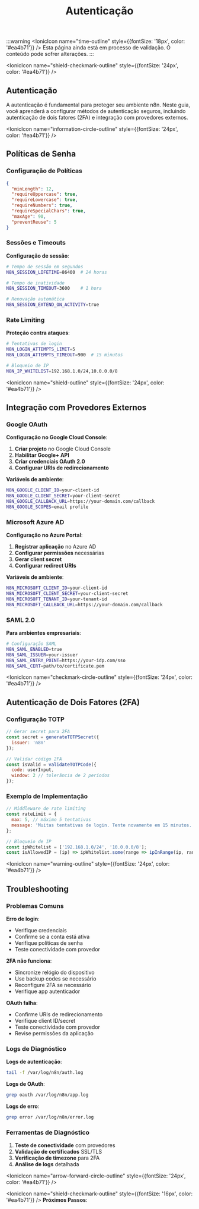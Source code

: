 ﻿---
title: Autenticação
sidebar_position: 1
description: Configuração de métodos de autenticação seguros no n8n, incluindo 2FA e integração com provedores externos
keywords: [n8n, autenticação, 2FA, OAuth, SAML, segurança, login]
---

:::warning
<IonicIcon name="time-outline" style={{fontSize: '18px', color: '#ea4b71'}} />
Esta página ainda está em processo de validação. O conteúdo pode sofrer alterações.
:::

<IonicIcon name="shield-checkmark-outline" style={{fontSize: '24px', color: '#ea4b71'}} />
## Autenticação

A autenticação é fundamental para proteger seu ambiente n8n. Neste guia, você aprenderá a configurar métodos de autenticação seguros, incluindo autenticação de dois fatores (2FA) e integração com provedores externos.

<IonicIcon name="information-circle-outline" style={{fontSize: '24px', color: '#ea4b71'}} />
## Políticas de Senha

### Configuração de Políticas

```json
{
  "minLength": 12,
  "requireUppercase": true,
  "requireLowercase": true,
  "requireNumbers": true,
  "requireSpecialChars": true,
  "maxAge": 90,
  "preventReuse": 5
}
```

### Sessões e Timeouts

**Configuração de sessão**:

```bash
# Tempo de sessão em segundos
N8N_SESSION_LIFETIME=86400  # 24 horas

# Tempo de inatividade
N8N_SESSION_TIMEOUT=3600    # 1 hora

# Renovação automática
N8N_SESSION_EXTEND_ON_ACTIVITY=true
```

### Rate Limiting

**Proteção contra ataques**:

```bash
# Tentativas de login
N8N_LOGIN_ATTEMPTS_LIMIT=5
N8N_LOGIN_ATTEMPTS_TIMEOUT=900  # 15 minutos

# Bloqueio de IP
N8N_IP_WHITELIST=192.168.1.0/24,10.0.0.0/8
```

<IonicIcon name="shield-outline" style={{fontSize: '24px', color: '#ea4b71'}} />
## Integração com Provedores Externos

### Google OAuth

**Configuração no Google Cloud Console**:

1. **Criar projeto** no Google Cloud Console
2. **Habilitar Google+ API**
3. **Criar credenciais OAuth 2.0**
4. **Configurar URIs de redirecionamento**

**Variáveis de ambiente**:

```bash
N8N_GOOGLE_CLIENT_ID=your-client-id
N8N_GOOGLE_CLIENT_SECRET=your-client-secret
N8N_GOOGLE_CALLBACK_URL=https://your-domain.com/callback
N8N_GOOGLE_SCOPES=email profile
```

### Microsoft Azure AD

**Configuração no Azure Portal**:

1. **Registrar aplicação** no Azure AD
2. **Configurar permissões** necessárias
3. **Gerar client secret**
4. **Configurar redirect URIs**

**Variáveis de ambiente**:

```bash
N8N_MICROSOFT_CLIENT_ID=your-client-id
N8N_MICROSOFT_CLIENT_SECRET=your-client-secret
N8N_MICROSOFT_TENANT_ID=your-tenant-id
N8N_MICROSOFT_CALLBACK_URL=https://your-domain.com/callback
```

### SAML 2.0

**Para ambientes empresariais**:

```bash
# Configuração SAML
N8N_SAML_ENABLED=true
N8N_SAML_ISSUER=your-issuer
N8N_SAML_ENTRY_POINT=https://your-idp.com/sso
N8N_SAML_CERT=path/to/certificate.pem
```

<IonicIcon name="checkmark-circle-outline" style={{fontSize: '24px', color: '#ea4b71'}} />
## Autenticação de Dois Fatores (2FA)

### Configuração TOTP

```javascript
// Gerar secret para 2FA
const secret = generateTOTPSecret({
  issuer: 'n8n'
});

// Validar código 2FA
const isValid = validateTOTPCode({
  code: userInput,
  window: 2 // tolerância de 2 períodos
});
```

### Exemplo de Implementação

```javascript
// Middleware de rate limiting
const rateLimit = {
  max: 5, // máximo 5 tentativas
  message: 'Muitas tentativas de login. Tente novamente em 15 minutos.'
};

// Bloqueio de IP
const ipWhitelist = ['192.168.1.0/24', '10.0.0.0/8'];
const isAllowedIP = (ip) => ipWhitelist.some(range => ipInRange(ip, range));
```

<IonicIcon name="warning-outline" style={{fontSize: '24px', color: '#ea4b71'}} />
## Troubleshooting

### Problemas Comuns

**Erro de login**:
- Verifique credenciais
- Confirme se a conta está ativa
- Verifique políticas de senha
- Teste conectividade com provedor

**2FA não funciona**:
- Sincronize relógio do dispositivo
- Use backup codes se necessário
- Reconfigure 2FA se necessário
- Verifique app autenticador

**OAuth falha**:
- Confirme URIs de redirecionamento
- Verifique client ID/secret
- Teste conectividade com provedor
- Revise permissões da aplicação

### Logs de Diagnóstico

**Logs de autenticação**:
```bash
tail -f /var/log/n8n/auth.log
```

**Logs de OAuth**:
```bash
grep oauth /var/log/n8n/app.log
```

**Logs de erro**:
```bash
grep error /var/log/n8n/error.log
```

### Ferramentas de Diagnóstico

1. **Teste de conectividade** com provedores
2. **Validação de certificados** SSL/TLS
3. **Verificação de timezone** para 2FA
4. **Análise de logs** detalhada

<IonicIcon name="arrow-forward-circle-outline" style={{fontSize: '24px', color: '#ea4b71'}} />

<IonicIcon name="shield-checkmark-outline" style={{fontSize: '16px', color: '#ea4b71'}} />
**Próximos Passos**:
